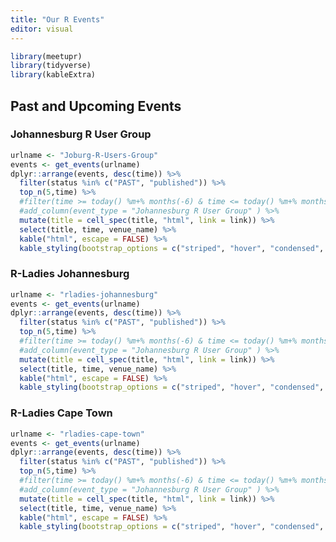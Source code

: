 ```yaml
---
title: "Our R Events"
editor: visual
---
```


```r
library(meetupr)
library(tidyverse)
library(kableExtra)
```

## Past and Upcoming Events

### Johannesburg R User Group

```r
urlname <- "Joburg-R-Users-Group"
events <- get_events(urlname)
dplyr::arrange(events, desc(time)) %>%
  filter(status %in% c("PAST", "published")) %>%
  top_n(5,time) %>% 
  #filter(time >= today() %m+% months(-6) & time <= today() %m+% months(6) ) %>%
  #add_column(event_type = "Johannesburg R User Group" ) %>%
  mutate(title = cell_spec(title, "html", link = link)) %>% 
  select(title, time, venue_name) %>%
  kable("html", escape = FALSE) %>%
  kable_styling(bootstrap_options = c("striped", "hover", "condensed", "responsive"))
```

### R-Ladies Johannesburg

```r
urlname <- "rladies-johannesburg"
events <- get_events(urlname)
dplyr::arrange(events, desc(time)) %>%
  filter(status %in% c("PAST", "published")) %>%
  top_n(5,time) %>% 
  #filter(time >= today() %m+% months(-6) & time <= today() %m+% months(6) ) %>%
  #add_column(event_type = "Johannesburg R User Group" ) %>%
  mutate(title = cell_spec(title, "html", link = link)) %>% 
  select(title, time, venue_name) %>%
  kable("html", escape = FALSE) %>%
  kable_styling(bootstrap_options = c("striped", "hover", "condensed", "responsive"))
```

### R-Ladies Cape Town

```r
urlname <- "rladies-cape-town"
events <- get_events(urlname)
dplyr::arrange(events, desc(time)) %>%
  filter(status %in% c("PAST", "published")) %>%
  top_n(5,time) %>%
  #filter(time >= today() %m+% months(-6) & time <= today() %m+% months(6) ) %>%
  #add_column(event_type = "Johannesburg R User Group" ) %>%
  mutate(title = cell_spec(title, "html", link = link)) %>% 
  select(title, time, venue_name) %>%
  kable("html", escape = FALSE) %>%
  kable_styling(bootstrap_options = c("striped", "hover", "condensed", "responsive"))
```
